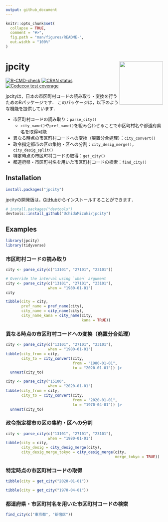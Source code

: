 ```yaml
---
output: github_document
---
```


<!-- README.md is generated from README.Rmd. Please edit that file -->

```r
knitr::opts_chunk$set(
  collapse = TRUE,
  comment = "#>",
  fig.path = "man/figures/README-",
  out.width = "100%"
)
```

# jpcity <a href="https://uchidamizuki.github.io/jpcity/"><img src="man/figures/logo.png" align="right" height="139" /></a>

<!-- badges: start -->
[![R-CMD-check](https://github.com/UchidaMizuki/jpcity/actions/workflows/R-CMD-check.yaml/badge.svg)](https://github.com/UchidaMizuki/jpcity/actions/workflows/R-CMD-check.yaml)
[![CRAN status](https://www.r-pkg.org/badges/version/jpcity)](https://CRAN.R-project.org/package=jpcity)
[![Codecov test coverage](https://codecov.io/gh/UchidaMizuki/jpcity/branch/main/graph/badge.svg)](https://app.codecov.io/gh/UchidaMizuki/jpcity?branch=main)
<!-- badges: end -->

jpcityは，日本の市区町村コードの読み取り・変換を行うためのRパッケージです．
このパッケージは，以下のような機能を提供しています．

- 市区町村コードの読み取り：`parse_city()`
  - `city_name()`や`pref_name()`を組み合わせることで市区町村名や都道府県名を取得可能
- 異なる時点の市区町村コードへの変換（廃置分合処理）：`city_convert()`
- 政令指定都市の区の集約・区への分割：`city_desig_merge()`，`city_desig_split()`
- 特定時点の市区町村コードの取得：`get_city()`
- 都道府県・市区町村名を用いた市区町村コードの検索：`find_city()`

## Installation

``` r
install.packages("jpcity")
```

jpcityの開発版は，[GitHub](https://github.com/)からインストールすることができます．

``` r
# install.packages("devtools")
devtools::install_github("UchidaMizuki/jpcity")
```

## Examples

```r
library(jpcity)
library(tidyverse)
```

### 市区町村コードの読み取り

```r
city <- parse_city(c("13101", "27101", "23101"))

# Override the interval using `when` argument
city <- parse_city(c("13101", "27101", "23101"),
                   when = "1980-01-01")
city

tibble(city = city,
       pref_name = pref_name(city),
       city_name = city_name(city),
       city_name_kana = city_name(city,
                                  kana = TRUE))
```

### 異なる時点の市区町村コードへの変換（廃置分合処理）

```r
city <- parse_city(c("13101", "27101", "23101"),
                   when = "1980-01-01")
tibble(city_from = city,
       city_to = city_convert(city,
                              from = "1980-01-01",
                              to = "2020-01-01")) |> 
  unnest(city_to)

city <- parse_city("15100",
                   when = "2020-01-01")
tibble(city_from = city,
       city_to = city_convert(city,
                              from = "2020-01-01",
                              to = "1970-04-01")) |> 
  unnest(city_to)
```

### 政令指定都市の区の集約・区への分割

```r
city <- parse_city(c("13101", "27101", "23101"),
                   when = "1980-01-01")
tibble(city = city,
       city_desig = city_desig_merge(city),
       city_desig_merge_tokyo = city_desig_merge(city,
                                                 merge_tokyo = TRUE))
```

### 特定時点の市区町村コードの取得

```r
tibble(city = get_city("2020-01-01"))

tibble(city = get_city("1970-04-01"))
```

### 都道府県・市区町村名を用いた市区町村コードの検索

```r
find_city(c("東京都", "新宿区"))
```
